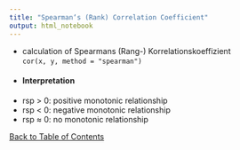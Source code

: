```yaml
---
title: "Spearman‘s (Rank) Correlation Coefficient"
output: html_notebook
---
```


- calculation of Spearmans (Rang-) Korrelationskoeffizient <br>`cor(x, y, method = "spearman")`
- #### Interpretation
- rsp > 0: positive monotonic relationship
- rsp < 0: negative monotonic relationship
- rsp ≈ 0: no monotonic relationship

[Back to Table of Contents](../)